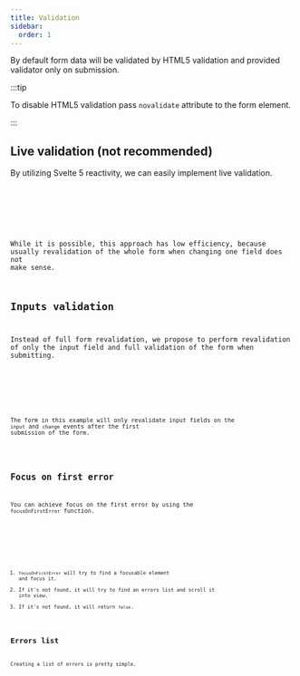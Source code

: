 ```yaml
---
title: Validation
sidebar:
  order: 1
---
```





By default form data will be validated by HTML5 validation and provided validator only on submission.

:::tip

To disable HTML5 validation pass `novalidate` attribute to the form element.

:::

## Live validation (not recommended)

By utilizing Svelte 5 reactivity, we can easily implement live validation.

<Code code={liveValidationCode} lang="svelte" />

<Card>
  <LiveValidation />
</Card>

While it is possible, this approach has low efficiency, because usually
revalidation of the whole form when changing one field does not make sense.

## Inputs validation

Instead of full form revalidation, we propose to perform revalidation of only the input field and full validation of the form when submitting.

<Code code={inputsValidationCode} lang="svelte" />

<Card>
  <InputsValidation />
</Card>

The form in this example will only revalidate input fields on the `input` and `change` events after the first submission of the form.

<LinkCard title="Inputs validation mode API reference" href="../../api-reference/inputs-validation-mode/" />

## Focus on first error

You can achieve focus on the first error by using the `focusOnFirstError` function.

<Code code={focusOnFirstErrorCode} lang="svelte" />

<Card>
  <FocusOnFirsError />
</Card>

1. `focusOnFirstError` will try to find a focusable element and focus it.
2. If it's not found, it will try to find an errors list and scroll it into view.
3. If it's not found, it will return `false`.

## Errors list

Creating a list of errors is pretty simple.

<Code code={errorsListCode} lang="svelte" />

<Card>
  <ErrorsList />
</Card>
